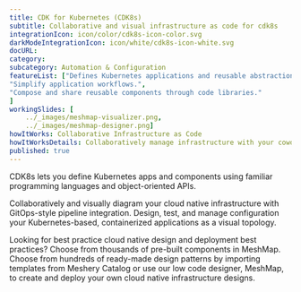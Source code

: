 ---title: CDK for Kubernetes (CDK8s)  subtitle: Collaborative and visual infrastructure as code for cdk8sintegrationIcon: icon/color/cdk8s-icon-color.svgdarkModeIntegrationIcon: icon/white/cdk8s-icon-white.svgdocURL: category: subcategory: Automation & ConfigurationfeatureList: ["Defines Kubernetes applications and reusable abstractions using familiar programming languages.","Simplify application workflows.","Compose and share reusable components through code libraries."]workingSlides: [    ../_images/meshmap-visualizer.png,    ../_images/meshmap-designer.png]howItWorks: Collaborative Infrastructure as CodehowItWorksDetails: Collaboratively manage infrastructure with your coworkers synchronously sharing the same designs.published: true---<p>    CDK8s lets you define Kubernetes apps and components using familiar programming languages and object-oriented APIs.</p><p>    Collaboratively and visually diagram your cloud native infrastructure with GitOps-style pipeline integration. Design, test, and manage configuration your Kubernetes-based, containerized applications as a visual topology.</p><p>    Looking for best practice cloud native design and deployment best practices? Choose from thousands of pre-built components in MeshMap. Choose from hundreds of ready-made design patterns by importing templates from Meshery Catalog or use our low code designer, MeshMap, to create and deploy your own cloud native infrastructure designs.</p>